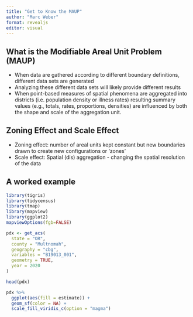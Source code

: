 ```yaml
---
title: "Get to Know the MAUP"
author: "Marc Weber"
format: revealjs
editor: visual
---
```


## What is the Modifiable Areal Unit Problem (MAUP)

- When data are gathered according to different boundary definitions, different data sets are generated
- Analyzing these different data sets will likely provide different results
- When point-based measures of spatial phenomena are aggregated into districts (i.e. population density or illness rates) resulting summary values (e.g., totals, rates, proportions, densities) are influenced by both the shape and scale of the aggregation unit.


## Zoning Effect and Scale Effect

- Zoning effect: number of areal units kept constant but new boundaries drawn to create new configurations or 'zones'
- Scale effect: Spatial (dis) aggregation - changing the spatial resolution of the data


## A worked example


```r
library(tigris)
library(tidycensus)
library(tmap)
library(mapview)
library(ggplot2)
mapviewOptions(fgb=FALSE)

pdx <- get_acs(
  state = "OR",
  county = "Multnomah",
  geography = "cbg",
  variables = "B19013_001",
  geometry = TRUE,
  year = 2020
)

head(pdx)

pdx %>%
  ggplot(aes(fill = estimate)) + 
  geom_sf(color = NA) + 
  scale_fill_viridis_c(option = "magma") 

```

